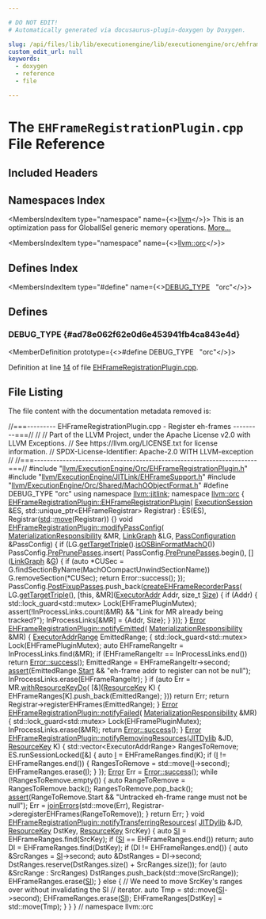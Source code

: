 ```yaml
---

# DO NOT EDIT!
# Automatically generated via docusaurus-plugin-doxygen by Doxygen.

slug: /api/files/lib/lib/executionengine/lib/executionengine/orc/ehframeregistrationplugin-cpp
custom_edit_url: null
keywords:
  - doxygen
  - reference
  - file

---
```





# The `EHFrameRegistrationPlugin.cpp` File Reference

<DoxygenPage pluginConfig={pluginConfig}>



## Included Headers

<IncludesList>
<IncludesListItem
  filePath="llvm/ExecutionEngine/Orc/EHFrameRegistrationPlugin.h"
  permalink="/docs/api/files/include/include/llvm/include/llvm/executionengine/include/llvm/executionengine/orc/ehframeregistrationplugin-h"
  isLocal="true" />
<IncludesListItem
  filePath="llvm/ExecutionEngine/JITLink/EHFrameSupport.h"
  permalink="/docs/api/files/include/include/llvm/include/llvm/executionengine/include/llvm/executionengine/jitlink/ehframesupport-h"
  isLocal="true" />
<IncludesListItem
  filePath="llvm/ExecutionEngine/Orc/Shared/MachOObjectFormat.h"
  permalink="/docs/api/files/include/include/llvm/include/llvm/executionengine/include/llvm/executionengine/orc/include/llvm/executionengine/orc/shared/machoobjectformat-h"
  isLocal="true" />
</IncludesList>

## Namespaces Index

<MembersIndex>

<MembersIndexItem
  type="namespace"
  name={<><a href="/docs/api/namespaces/llvm">llvm</a></>}>
This is an optimization pass for GlobalISel generic memory operations. <a href="/docs/api/namespaces/llvm/#details">More...</a>
</MembersIndexItem>

<MembersIndexItem
  type="namespace"
  name={<><a href="/docs/api/namespaces/llvm/orc">llvm::orc</a></>}>
</MembersIndexItem>

</MembersIndex>

## Defines Index

<MembersIndex>

<MembersIndexItem
  type="#define"
  name={<><a href="#ad78e062f62e0d6e453941fb4ca843e4d">DEBUG&#95;TYPE</a>&nbsp;&nbsp;&nbsp;&quot;orc&quot;</>}>
</MembersIndexItem>

</MembersIndex>


<SectionDefinition>

## Defines

### DEBUG&#95;TYPE {#ad78e062f62e0d6e453941fb4ca843e4d}

<MemberDefinition
  prototype={<>#define DEBUG&#95;TYPE&nbsp;&nbsp;&nbsp;&quot;orc&quot;</>}>

Definition at line <a href="#l00014">14</a> of file <a href="/docs/api/files/lib/lib/executionengine/lib/executionengine/orc/ehframeregistrationplugin-cpp">EHFrameRegistrationPlugin.cpp</a>.
</MemberDefinition>

</SectionDefinition>

## File Listing

The file content with the documentation metadata removed is:

<ProgramListing>

<Link id="l00001" /><CodeLine lineNumber="1"><span class="doxyHighlightComment">//===--------- EHFrameRegistrationPlugin.cpp - Register eh-frames ---------===//</span></CodeLine>
<Link id="l00002" /><CodeLine lineNumber="2"><span class="doxyHighlightComment">//</span></CodeLine>
<Link id="l00003" /><CodeLine lineNumber="3"><span class="doxyHighlightComment">// Part of the LLVM Project, under the Apache License v2.0 with LLVM Exceptions.</span></CodeLine>
<Link id="l00004" /><CodeLine lineNumber="4"><span class="doxyHighlightComment">// See https://llvm.org/LICENSE.txt for license information.</span></CodeLine>
<Link id="l00005" /><CodeLine lineNumber="5"><span class="doxyHighlightComment">// SPDX-License-Identifier: Apache-2.0 WITH LLVM-exception</span></CodeLine>
<Link id="l00006" /><CodeLine lineNumber="6"><span class="doxyHighlightComment">//</span></CodeLine>
<Link id="l00007" /><CodeLine lineNumber="7"><span class="doxyHighlightComment">//===----------------------------------------------------------------------===//</span></CodeLine>
<Link id="l00008" /><CodeLine lineNumber="8"></CodeLine>
<Link id="l00009" /><CodeLine lineNumber="9"><span class="doxyHighlightPreprocessor">#include &quot;<a href="/docs/api/files/include/include/llvm/include/llvm/executionengine/include/llvm/executionengine/orc/ehframeregistrationplugin-h">llvm/ExecutionEngine/Orc/EHFrameRegistrationPlugin.h</a>&quot;</span></CodeLine>
<Link id="l00010" /><CodeLine lineNumber="10"></CodeLine>
<Link id="l00011" /><CodeLine lineNumber="11"><span class="doxyHighlightPreprocessor">#include &quot;<a href="/docs/api/files/include/include/llvm/include/llvm/executionengine/include/llvm/executionengine/jitlink/ehframesupport-h">llvm/ExecutionEngine/JITLink/EHFrameSupport.h</a>&quot;</span></CodeLine>
<Link id="l00012" /><CodeLine lineNumber="12"><span class="doxyHighlightPreprocessor">#include &quot;<a href="/docs/api/files/include/include/llvm/include/llvm/executionengine/include/llvm/executionengine/orc/include/llvm/executionengine/orc/shared/machoobjectformat-h">llvm/ExecutionEngine/Orc/Shared/MachOObjectFormat.h</a>&quot;</span></CodeLine>
<Link id="l00013" /><CodeLine lineNumber="13"></CodeLine>
<Link id="l00014" /><CodeLine lineNumber="14" lineLink="#ad78e062f62e0d6e453941fb4ca843e4d"><span class="doxyHighlightPreprocessor">#define DEBUG&#95;TYPE &quot;orc&quot;</span></CodeLine>
<Link id="l00015" /><CodeLine lineNumber="15"></CodeLine>
<Link id="l00016" /><CodeLine lineNumber="16"><span class="doxyHighlightKeyword">using namespace </span><span class="doxyHighlight"><a href="/docs/api/namespaces/llvm/jitlink">llvm::jitlink</a>;</span></CodeLine>
<Link id="l00017" /><CodeLine lineNumber="17"></CodeLine>
<Link id="l00018" /><CodeLine lineNumber="18"><span class="doxyHighlightKeyword">namespace </span><span class="doxyHighlight"><a href="/docs/api/namespaces/llvm/orc">llvm::orc</a> &#123;</span></CodeLine>
<Link id="l00019" /><CodeLine lineNumber="19"></CodeLine>
<Link id="l00020" /><CodeLine lineNumber="20" lineLink="/docs/api/classes/llvm/orc/ehframeregistrationplugin/#a9b1b1495969671eaf075c68d9bcf6100"><span class="doxyHighlight"><a href="/docs/api/classes/llvm/orc/ehframeregistrationplugin/#a9b1b1495969671eaf075c68d9bcf6100">EHFrameRegistrationPlugin::EHFrameRegistrationPlugin</a>(</span></CodeLine>
<Link id="l00021" /><CodeLine lineNumber="21"><span class="doxyHighlight">    <a href="/docs/api/classes/llvm/orc/executionsession">ExecutionSession</a> &amp;ES, std::unique&#95;ptr&lt;EHFrameRegistrar&gt; Registrar)</span></CodeLine>
<Link id="l00022" /><CodeLine lineNumber="22"><span class="doxyHighlight">    : ES(ES), Registrar(<a href="/docs/api/namespaces/std">std</a>::<a href="/docs/api/namespaces/llvm/#abfc9c7ecf70f66901e439f7c04ef3dbb">move</a>(Registrar)) &#123;&#125;</span></CodeLine>
<Link id="l00023" /><CodeLine lineNumber="23"></CodeLine>
<Link id="l00024" /><CodeLine lineNumber="24" lineLink="/docs/api/classes/llvm/orc/ehframeregistrationplugin/#af93ceaebd60183ac320cd5927e2e3f81"><span class="doxyHighlightKeywordType">void</span><span class="doxyHighlight"> <a href="/docs/api/classes/llvm/orc/ehframeregistrationplugin/#af93ceaebd60183ac320cd5927e2e3f81">EHFrameRegistrationPlugin::modifyPassConfig</a>(</span></CodeLine>
<Link id="l00025" /><CodeLine lineNumber="25"><span class="doxyHighlight">    <a href="/docs/api/classes/llvm/orc/materializationresponsibility">MaterializationResponsibility</a> &amp;MR, <a href="/docs/api/classes/llvm/jitlink/linkgraph">LinkGraph</a> &amp;LG,</span></CodeLine>
<Link id="l00026" /><CodeLine lineNumber="26"><span class="doxyHighlight">    <a href="/docs/api/structs/llvm/jitlink/passconfiguration">PassConfiguration</a> &amp;PassConfig) &#123;</span></CodeLine>
<Link id="l00027" /><CodeLine lineNumber="27"></CodeLine>
<Link id="l00028" /><CodeLine lineNumber="28"><span class="doxyHighlight">  </span><span class="doxyHighlightKeywordFlow">if</span><span class="doxyHighlight"> (LG.<a href="/docs/api/classes/llvm/jitlink/linkgraph/#ad1013bc5279082f6494afe36d946afd3">getTargetTriple</a>().<a href="/docs/api/classes/llvm/triple/#a444e46ff0a17a6c9480eb151bd42c9bc">isOSBinFormatMachO</a>())</span></CodeLine>
<Link id="l00029" /><CodeLine lineNumber="29"><span class="doxyHighlight">    PassConfig.<a href="/docs/api/structs/llvm/jitlink/passconfiguration/#ad40c7648b8ad38b6d942e7194a4faa34">PrePrunePasses</a>.insert(</span></CodeLine>
<Link id="l00030" /><CodeLine lineNumber="30"><span class="doxyHighlight">        PassConfig.<a href="/docs/api/structs/llvm/jitlink/passconfiguration/#ad40c7648b8ad38b6d942e7194a4faa34">PrePrunePasses</a>.begin(), &#91;&#93;(<a href="/docs/api/classes/llvm/jitlink/linkgraph">LinkGraph</a> &amp;<a href="/docs/api/files/lib/lib/support/md5-cpp/#ad96b7cf3182ce2ba85e5a7a93b12c441">G</a>) &#123;</span></CodeLine>
<Link id="l00031" /><CodeLine lineNumber="31"><span class="doxyHighlight">          if (auto &#42;CUSec = G.findSectionByName(MachOCompactUnwindSectionName))</span></CodeLine>
<Link id="l00032" /><CodeLine lineNumber="32"><span class="doxyHighlight">            G.removeSection(&#42;CUSec);</span></CodeLine>
<Link id="l00033" /><CodeLine lineNumber="33"><span class="doxyHighlight">          return Error::success();</span></CodeLine>
<Link id="l00034" /><CodeLine lineNumber="34"><span class="doxyHighlight">        &#125;);</span></CodeLine>
<Link id="l00035" /><CodeLine lineNumber="35"></CodeLine>
<Link id="l00036" /><CodeLine lineNumber="36"><span class="doxyHighlight">  PassConfig.<a href="/docs/api/structs/llvm/jitlink/passconfiguration/#a617bac95c4003dd176fa5cc119d2a919">PostFixupPasses</a>.push&#95;back(<a href="/docs/api/namespaces/llvm/jitlink/#a73308d92ed2cabd9d1f9e07ffaadf916">createEHFrameRecorderPass</a>(</span></CodeLine>
<Link id="l00037" /><CodeLine lineNumber="37"><span class="doxyHighlight">      LG.<a href="/docs/api/classes/llvm/jitlink/linkgraph/#ad1013bc5279082f6494afe36d946afd3">getTargetTriple</a>(), &#91;</span><span class="doxyHighlightKeyword">this</span><span class="doxyHighlight">, &amp;MR&#93;(<a href="/docs/api/classes/llvm/orc/executoraddr">ExecutorAddr</a> Addr, </span><span class="doxyHighlightKeywordType">size&#95;t</span><span class="doxyHighlight"> <a href="/docs/api/files/lib/lib/analysis/inlineorder-cpp/#a7ee6f0cb51c3b9056199e9a0001fe8c3a6f6cb72d544962fa333e2e34ce64f719">Size</a>) &#123;</span></CodeLine>
<Link id="l00038" /><CodeLine lineNumber="38"><span class="doxyHighlight">        if (Addr) &#123;</span></CodeLine>
<Link id="l00039" /><CodeLine lineNumber="39"><span class="doxyHighlight">          std::lock&#95;guard&lt;std::mutex&gt; Lock(EHFramePluginMutex);</span></CodeLine>
<Link id="l00040" /><CodeLine lineNumber="40"><span class="doxyHighlight">          assert(!InProcessLinks.count(&amp;MR) &amp;&amp;</span></CodeLine>
<Link id="l00041" /><CodeLine lineNumber="41"><span class="doxyHighlight">                 </span><span class="doxyHighlightStringLiteral">&quot;Link for MR already being tracked?&quot;</span><span class="doxyHighlight">);</span></CodeLine>
<Link id="l00042" /><CodeLine lineNumber="42"><span class="doxyHighlight">          InProcessLinks&#91;&amp;MR&#93; = &#123;Addr, Size&#125;;</span></CodeLine>
<Link id="l00043" /><CodeLine lineNumber="43"><span class="doxyHighlight">        &#125;</span></CodeLine>
<Link id="l00044" /><CodeLine lineNumber="44"><span class="doxyHighlight">      &#125;));</span></CodeLine>
<Link id="l00045" /><CodeLine lineNumber="45"><span class="doxyHighlight">&#125;</span></CodeLine>
<Link id="l00046" /><CodeLine lineNumber="46"></CodeLine>
<Link id="l00047" /><CodeLine lineNumber="47" lineLink="/docs/api/classes/llvm/orc/ehframeregistrationplugin/#a7042ba17af30d341e89ed03d29324257"><span class="doxyHighlight"><a href="/docs/api/classes/llvm/error">Error</a> <a href="/docs/api/classes/llvm/orc/ehframeregistrationplugin/#a7042ba17af30d341e89ed03d29324257">EHFrameRegistrationPlugin::notifyEmitted</a>(</span></CodeLine>
<Link id="l00048" /><CodeLine lineNumber="48"><span class="doxyHighlight">    <a href="/docs/api/classes/llvm/orc/materializationresponsibility">MaterializationResponsibility</a> &amp;MR) &#123;</span></CodeLine>
<Link id="l00049" /><CodeLine lineNumber="49"></CodeLine>
<Link id="l00050" /><CodeLine lineNumber="50"><span class="doxyHighlight">  <a href="/docs/api/structs/llvm/orc/executoraddrrange">ExecutorAddrRange</a> EmittedRange;</span></CodeLine>
<Link id="l00051" /><CodeLine lineNumber="51"><span class="doxyHighlight">  &#123;</span></CodeLine>
<Link id="l00052" /><CodeLine lineNumber="52"><span class="doxyHighlight">    std::lock&#95;guard&lt;std::mutex&gt; Lock(EHFramePluginMutex);</span></CodeLine>
<Link id="l00053" /><CodeLine lineNumber="53"></CodeLine>
<Link id="l00054" /><CodeLine lineNumber="54"><span class="doxyHighlight">    </span><span class="doxyHighlightKeyword">auto</span><span class="doxyHighlight"> EHFrameRangeItr = InProcessLinks.find(&amp;MR);</span></CodeLine>
<Link id="l00055" /><CodeLine lineNumber="55"><span class="doxyHighlight">    </span><span class="doxyHighlightKeywordFlow">if</span><span class="doxyHighlight"> (EHFrameRangeItr == InProcessLinks.end())</span></CodeLine>
<Link id="l00056" /><CodeLine lineNumber="56"><span class="doxyHighlight">      </span><span class="doxyHighlightKeywordFlow">return</span><span class="doxyHighlight"> <a href="/docs/api/classes/llvm/error/#a4dfd0813c3d0e0a30439b5a3e9196b59">Error::success</a>();</span></CodeLine>
<Link id="l00057" /><CodeLine lineNumber="57"></CodeLine>
<Link id="l00058" /><CodeLine lineNumber="58"><span class="doxyHighlight">    EmittedRange = EHFrameRangeItr-&gt;second;</span></CodeLine>
<Link id="l00059" /><CodeLine lineNumber="59"><span class="doxyHighlight">    <a href="/docs/api/files/lib/lib/target/lib/target/amdgpu/silowercontrolflow-cpp/#a4868c5d81c5ccc98c47aeab6244346a0">assert</a>(EmittedRange.<a href="/docs/api/structs/llvm/orc/executoraddrrange/#a3bdf4fc0018782943ace850c8aeaaa69">Start</a> &amp;&amp; </span><span class="doxyHighlightStringLiteral">&quot;eh-frame addr to register can not be null&quot;</span><span class="doxyHighlight">);</span></CodeLine>
<Link id="l00060" /><CodeLine lineNumber="60"><span class="doxyHighlight">    InProcessLinks.erase(EHFrameRangeItr);</span></CodeLine>
<Link id="l00061" /><CodeLine lineNumber="61"><span class="doxyHighlight">  &#125;</span></CodeLine>
<Link id="l00062" /><CodeLine lineNumber="62"></CodeLine>
<Link id="l00063" /><CodeLine lineNumber="63"><span class="doxyHighlight">  </span><span class="doxyHighlightKeywordFlow">if</span><span class="doxyHighlight"> (</span><span class="doxyHighlightKeyword">auto</span><span class="doxyHighlight"> Err = MR.<a href="/docs/api/classes/llvm/orc/materializationresponsibility/#a5212856dfb6ccde003f082318cfb4e65">withResourceKeyDo</a>(</span></CodeLine>
<Link id="l00064" /><CodeLine lineNumber="64"><span class="doxyHighlight">          &#91;&amp;&#93;(<a href="/docs/api/namespaces/llvm/orc/#a48eb648e96394270c69273c29bfad24e">ResourceKey</a> K) &#123; EHFrameRanges&#91;K&#93;.push&#95;back(EmittedRange); &#125;))</span></CodeLine>
<Link id="l00065" /><CodeLine lineNumber="65"><span class="doxyHighlight">    </span><span class="doxyHighlightKeywordFlow">return</span><span class="doxyHighlight"> Err;</span></CodeLine>
<Link id="l00066" /><CodeLine lineNumber="66"></CodeLine>
<Link id="l00067" /><CodeLine lineNumber="67"><span class="doxyHighlight">  </span><span class="doxyHighlightKeywordFlow">return</span><span class="doxyHighlight"> Registrar-&gt;registerEHFrames(EmittedRange);</span></CodeLine>
<Link id="l00068" /><CodeLine lineNumber="68"><span class="doxyHighlight">&#125;</span></CodeLine>
<Link id="l00069" /><CodeLine lineNumber="69"></CodeLine>
<Link id="l00070" /><CodeLine lineNumber="70" lineLink="/docs/api/classes/llvm/orc/ehframeregistrationplugin/#a89a35201fcc72e8ed52b1d47e3282169"><span class="doxyHighlight"><a href="/docs/api/classes/llvm/error">Error</a> <a href="/docs/api/classes/llvm/orc/ehframeregistrationplugin/#a89a35201fcc72e8ed52b1d47e3282169">EHFrameRegistrationPlugin::notifyFailed</a>(</span></CodeLine>
<Link id="l00071" /><CodeLine lineNumber="71"><span class="doxyHighlight">    <a href="/docs/api/classes/llvm/orc/materializationresponsibility">MaterializationResponsibility</a> &amp;MR) &#123;</span></CodeLine>
<Link id="l00072" /><CodeLine lineNumber="72"><span class="doxyHighlight">  std::lock&#95;guard&lt;std::mutex&gt; Lock(EHFramePluginMutex);</span></CodeLine>
<Link id="l00073" /><CodeLine lineNumber="73"><span class="doxyHighlight">  InProcessLinks.erase(&amp;MR);</span></CodeLine>
<Link id="l00074" /><CodeLine lineNumber="74"><span class="doxyHighlight">  </span><span class="doxyHighlightKeywordFlow">return</span><span class="doxyHighlight"> <a href="/docs/api/classes/llvm/error/#a4dfd0813c3d0e0a30439b5a3e9196b59">Error::success</a>();</span></CodeLine>
<Link id="l00075" /><CodeLine lineNumber="75"><span class="doxyHighlight">&#125;</span></CodeLine>
<Link id="l00076" /><CodeLine lineNumber="76"></CodeLine>
<Link id="l00077" /><CodeLine lineNumber="77" lineLink="/docs/api/classes/llvm/orc/ehframeregistrationplugin/#ae7a38c2dad420b5d616cccc7625d68f5"><span class="doxyHighlight"><a href="/docs/api/classes/llvm/error">Error</a> <a href="/docs/api/classes/llvm/orc/ehframeregistrationplugin/#ae7a38c2dad420b5d616cccc7625d68f5">EHFrameRegistrationPlugin::notifyRemovingResources</a>(<a href="/docs/api/classes/llvm/orc/jitdylib">JITDylib</a> &amp;JD,</span></CodeLine>
<Link id="l00078" /><CodeLine lineNumber="78"><span class="doxyHighlight">                                                         <a href="/docs/api/namespaces/llvm/orc/#a48eb648e96394270c69273c29bfad24e">ResourceKey</a> K) &#123;</span></CodeLine>
<Link id="l00079" /><CodeLine lineNumber="79"><span class="doxyHighlight">  std::vector&lt;ExecutorAddrRange&gt; RangesToRemove;</span></CodeLine>
<Link id="l00080" /><CodeLine lineNumber="80"></CodeLine>
<Link id="l00081" /><CodeLine lineNumber="81"><span class="doxyHighlight">  ES.runSessionLocked(&#91;&amp;&#93; &#123;</span></CodeLine>
<Link id="l00082" /><CodeLine lineNumber="82"><span class="doxyHighlight">    </span><span class="doxyHighlightKeyword">auto</span><span class="doxyHighlight"> <a href="/docs/api/files/lib/lib/support/md5-cpp/#ac0eafdc9ee161b71e7af98af736952fd">I</a> = EHFrameRanges.find(K);</span></CodeLine>
<Link id="l00083" /><CodeLine lineNumber="83"><span class="doxyHighlight">    </span><span class="doxyHighlightKeywordFlow">if</span><span class="doxyHighlight"> (<a href="/docs/api/files/lib/lib/support/md5-cpp/#ac0eafdc9ee161b71e7af98af736952fd">I</a> != EHFrameRanges.end()) &#123;</span></CodeLine>
<Link id="l00084" /><CodeLine lineNumber="84"><span class="doxyHighlight">      RangesToRemove = std::move(<a href="/docs/api/files/lib/lib/support/md5-cpp/#ac0eafdc9ee161b71e7af98af736952fd">I</a>-&gt;second);</span></CodeLine>
<Link id="l00085" /><CodeLine lineNumber="85"><span class="doxyHighlight">      EHFrameRanges.erase(<a href="/docs/api/files/lib/lib/support/md5-cpp/#ac0eafdc9ee161b71e7af98af736952fd">I</a>);</span></CodeLine>
<Link id="l00086" /><CodeLine lineNumber="86"><span class="doxyHighlight">    &#125;</span></CodeLine>
<Link id="l00087" /><CodeLine lineNumber="87"><span class="doxyHighlight">  &#125;);</span></CodeLine>
<Link id="l00088" /><CodeLine lineNumber="88"></CodeLine>
<Link id="l00089" /><CodeLine lineNumber="89"><span class="doxyHighlight">  <a href="/docs/api/classes/llvm/error">Error</a> Err = <a href="/docs/api/classes/llvm/error/#a4dfd0813c3d0e0a30439b5a3e9196b59">Error::success</a>();</span></CodeLine>
<Link id="l00090" /><CodeLine lineNumber="90"><span class="doxyHighlight">  </span><span class="doxyHighlightKeywordFlow">while</span><span class="doxyHighlight"> (!RangesToRemove.empty()) &#123;</span></CodeLine>
<Link id="l00091" /><CodeLine lineNumber="91"><span class="doxyHighlight">    </span><span class="doxyHighlightKeyword">auto</span><span class="doxyHighlight"> RangeToRemove = RangesToRemove.back();</span></CodeLine>
<Link id="l00092" /><CodeLine lineNumber="92"><span class="doxyHighlight">    RangesToRemove.pop&#95;back();</span></CodeLine>
<Link id="l00093" /><CodeLine lineNumber="93"><span class="doxyHighlight">    <a href="/docs/api/files/lib/lib/target/lib/target/amdgpu/silowercontrolflow-cpp/#a4868c5d81c5ccc98c47aeab6244346a0">assert</a>(RangeToRemove.Start &amp;&amp; </span><span class="doxyHighlightStringLiteral">&quot;Untracked eh-frame range must not be null&quot;</span><span class="doxyHighlight">);</span></CodeLine>
<Link id="l00094" /><CodeLine lineNumber="94"><span class="doxyHighlight">    Err = <a href="/docs/api/namespaces/llvm/#a71210b99d2ef87236d8505c1771a7ab1">joinErrors</a>(std::move(Err),</span></CodeLine>
<Link id="l00095" /><CodeLine lineNumber="95"><span class="doxyHighlight">                     Registrar-&gt;deregisterEHFrames(RangeToRemove));</span></CodeLine>
<Link id="l00096" /><CodeLine lineNumber="96"><span class="doxyHighlight">  &#125;</span></CodeLine>
<Link id="l00097" /><CodeLine lineNumber="97"></CodeLine>
<Link id="l00098" /><CodeLine lineNumber="98"><span class="doxyHighlight">  </span><span class="doxyHighlightKeywordFlow">return</span><span class="doxyHighlight"> Err;</span></CodeLine>
<Link id="l00099" /><CodeLine lineNumber="99"><span class="doxyHighlight">&#125;</span></CodeLine>
<Link id="l00100" /><CodeLine lineNumber="100"></CodeLine>
<Link id="l00101" /><CodeLine lineNumber="101" lineLink="/docs/api/classes/llvm/orc/ehframeregistrationplugin/#a0b8093d07f77d0dacc253885298da84f"><span class="doxyHighlightKeywordType">void</span><span class="doxyHighlight"> <a href="/docs/api/classes/llvm/orc/ehframeregistrationplugin/#a0b8093d07f77d0dacc253885298da84f">EHFrameRegistrationPlugin::notifyTransferringResources</a>(</span></CodeLine>
<Link id="l00102" /><CodeLine lineNumber="102"><span class="doxyHighlight">    <a href="/docs/api/classes/llvm/orc/jitdylib">JITDylib</a> &amp;JD, <a href="/docs/api/namespaces/llvm/orc/#a48eb648e96394270c69273c29bfad24e">ResourceKey</a> DstKey, <a href="/docs/api/namespaces/llvm/orc/#a48eb648e96394270c69273c29bfad24e">ResourceKey</a> SrcKey) &#123;</span></CodeLine>
<Link id="l00103" /><CodeLine lineNumber="103"><span class="doxyHighlight">  </span><span class="doxyHighlightKeyword">auto</span><span class="doxyHighlight"> <a href="/docs/api/namespaces/llvm/si">SI</a> = EHFrameRanges.find(SrcKey);</span></CodeLine>
<Link id="l00104" /><CodeLine lineNumber="104"><span class="doxyHighlight">  </span><span class="doxyHighlightKeywordFlow">if</span><span class="doxyHighlight"> (<a href="/docs/api/namespaces/llvm/si">SI</a> == EHFrameRanges.end())</span></CodeLine>
<Link id="l00105" /><CodeLine lineNumber="105"><span class="doxyHighlight">    </span><span class="doxyHighlightKeywordFlow">return</span><span class="doxyHighlight">;</span></CodeLine>
<Link id="l00106" /><CodeLine lineNumber="106"></CodeLine>
<Link id="l00107" /><CodeLine lineNumber="107"><span class="doxyHighlight">  </span><span class="doxyHighlightKeyword">auto</span><span class="doxyHighlight"> DI = EHFrameRanges.find(DstKey);</span></CodeLine>
<Link id="l00108" /><CodeLine lineNumber="108"><span class="doxyHighlight">  </span><span class="doxyHighlightKeywordFlow">if</span><span class="doxyHighlight"> (DI != EHFrameRanges.end()) &#123;</span></CodeLine>
<Link id="l00109" /><CodeLine lineNumber="109"><span class="doxyHighlight">    </span><span class="doxyHighlightKeyword">auto</span><span class="doxyHighlight"> &amp;SrcRanges = <a href="/docs/api/namespaces/llvm/si">SI</a>-&gt;second;</span></CodeLine>
<Link id="l00110" /><CodeLine lineNumber="110"><span class="doxyHighlight">    </span><span class="doxyHighlightKeyword">auto</span><span class="doxyHighlight"> &amp;DstRanges = DI-&gt;second;</span></CodeLine>
<Link id="l00111" /><CodeLine lineNumber="111"><span class="doxyHighlight">    DstRanges.reserve(DstRanges.size() + SrcRanges.size());</span></CodeLine>
<Link id="l00112" /><CodeLine lineNumber="112"><span class="doxyHighlight">    </span><span class="doxyHighlightKeywordFlow">for</span><span class="doxyHighlight"> (</span><span class="doxyHighlightKeyword">auto</span><span class="doxyHighlight"> &amp;SrcRange : SrcRanges)</span></CodeLine>
<Link id="l00113" /><CodeLine lineNumber="113"><span class="doxyHighlight">      DstRanges.push&#95;back(std::move(SrcRange));</span></CodeLine>
<Link id="l00114" /><CodeLine lineNumber="114"><span class="doxyHighlight">    EHFrameRanges.erase(<a href="/docs/api/namespaces/llvm/si">SI</a>);</span></CodeLine>
<Link id="l00115" /><CodeLine lineNumber="115"><span class="doxyHighlight">  &#125; </span><span class="doxyHighlightKeywordFlow">else</span><span class="doxyHighlight"> &#123;</span></CodeLine>
<Link id="l00116" /><CodeLine lineNumber="116"><span class="doxyHighlight">    </span><span class="doxyHighlightComment">// We need to move SrcKey&#39;s ranges over without invalidating the SI</span></CodeLine>
<Link id="l00117" /><CodeLine lineNumber="117"><span class="doxyHighlight">    </span><span class="doxyHighlightComment">// iterator.</span></CodeLine>
<Link id="l00118" /><CodeLine lineNumber="118"><span class="doxyHighlight">    </span><span class="doxyHighlightKeyword">auto</span><span class="doxyHighlight"> Tmp = std::move(<a href="/docs/api/namespaces/llvm/si">SI</a>-&gt;second);</span></CodeLine>
<Link id="l00119" /><CodeLine lineNumber="119"><span class="doxyHighlight">    EHFrameRanges.erase(<a href="/docs/api/namespaces/llvm/si">SI</a>);</span></CodeLine>
<Link id="l00120" /><CodeLine lineNumber="120"><span class="doxyHighlight">    EHFrameRanges&#91;DstKey&#93; = std::move(Tmp);</span></CodeLine>
<Link id="l00121" /><CodeLine lineNumber="121"><span class="doxyHighlight">  &#125;</span></CodeLine>
<Link id="l00122" /><CodeLine lineNumber="122"><span class="doxyHighlight">&#125;</span></CodeLine>
<Link id="l00123" /><CodeLine lineNumber="123"></CodeLine>
<Link id="l00124" /><CodeLine lineNumber="124"><span class="doxyHighlight">&#125; </span><span class="doxyHighlightComment">// namespace llvm::orc</span></CodeLine>

</ProgramListing>


</DoxygenPage>
